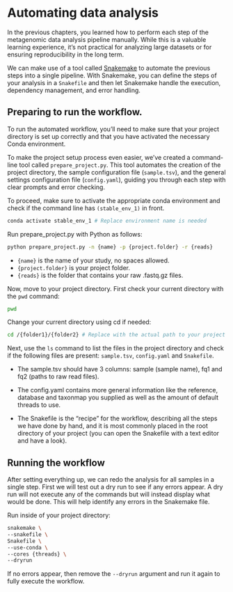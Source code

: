 # Automating data analysis

In the previous chapters, you learned how to perform each step of the metagenomic data analysis pipeline manually. While this is a valuable learning experience, it's not practical for analyzing large datasets or for ensuring reproducibility in the long term.

We can make use of a tool called [Snakemake](https://snakemake.readthedocs.io/en/stable/) to automate the previous steps into a single pipeline. With Snakemake, you can define the steps of your analysis in a `Snakefile` and then let Snakemake handle the execution, dependency management, and error handling.

## Preparing to run the workflow.

To run the automated workflow, you'll need to make sure that your project directory is set up correctly and that you have activated the necessary Conda environment.

To make the project setup process even easier, we've created a command-line tool called `prepare_project.py`. This tool automates the creation of the project directory, the sample configuration file (`sample.tsv`), and the general settings configuration file (`config.yaml`), guiding you through each step with clear prompts and error checking. 

To proceed, make sure to activate the appropriate conda environment and check if the command line has `(stable_env_1)` in front.

``` bash
conda activate stable_env_1 # Replace environment name is needed
```

Run prepare_project.py with Python as follows:

``` bash
python prepare_project.py -n {name} -p {project.folder} -r {reads}
```

-   `{name}` is the name of your study, no spaces allowed.
-   `{project.folder}` is your project folder.
-   `{reads}` is the folder that contains your raw .fastq.gz files.

Now, move to your project directory. First check your current directory with the `pwd` command:

``` bash
pwd
```

Change your current directory using cd if needed:

``` bash
cd /{folder1}/{folder2} # Replace with the actual path to your project directory
```

Next, use the `ls` command to list the files in the project directory and check if the following files are present: `sample.tsv`, `config.yaml` and `Snakefile`.

-   The sample.tsv should have 3 columns: sample (sample name), fq1 and fq2 (paths to raw read files).

-   The config.yaml contains more general information like the reference, database and taxonmap you supplied as well as the amount of default threads to use.

-   The Snakefile is the "recipe" for the workflow, describing all the steps we have done by hand, and it is most commonly placed in the root directory of your project (you can open the Snakefile with a text editor and have a look).

## Running the workflow

After setting everything up, we can redo the analysis for all samples in a single step. First we will test out a dry run to see if any errors appear. A dry run will not execute any of the commands but will instead display what would be done. This will help identify any errors in the Snakemake file.

Run inside of your project directory:

``` bash
snakemake \
--snakefile \
Snakefile \
--use-conda \
--cores {threads} \
--dryrun
```

If no errors appear, then remove the `--dryrun` argument and run it again to fully execute the workflow.
